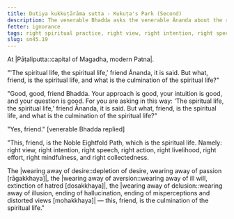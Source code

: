 ```yaml
---
title: Dutiya kukkuṭārāma sutta - Kukuṭa's Park (Second)
description: The venerable Bhadda asks the venerable Ānanda about the right spiritual practice.
fetter: ignorance
tags: right spiritual practice, right view, right intention, right speech, right action, right livelihood, right effort, right mindfulness, right collectedness, sn, sn45-56, sn45
slug: sn45.19
---
```


At |Pāṭaliputta::capital of Magadha, modern Patna|.

"'The spiritual life, the spiritual life,' friend Ānanda, it is said. But what, friend, is the spiritual life, and what is the culmination of the spiritual life?"

"Good, good, friend Bhadda. Your approach is good, your intuition is good, and your question is good. For you are asking in this way: 'The spiritual life, the spiritual life,' friend Ānanda, it is said. But what, friend, is the spiritual life, and what is the culmination of the spiritual life?"

"Yes, friend." [venerable Bhadda replied]

"This, friend, is the Noble Eightfold Path, which is the spiritual life. Namely: right view, right intention, right speech, right action, right livelihood, right effort, right mindfulness, and right collectedness.

The |wearing away of desire::depletion of desire, wearing away of passion [rāgakkhaya]|, the |wearing away of aversion::wearing away of ill will, extinction of hatred [dosakkhaya]|, the |wearing away of delusion::wearing away of illusion, ending of hallucination, ending of misperceptions and distorted views [mohakkhaya]| — this, friend, is the culmination of the spiritual life."